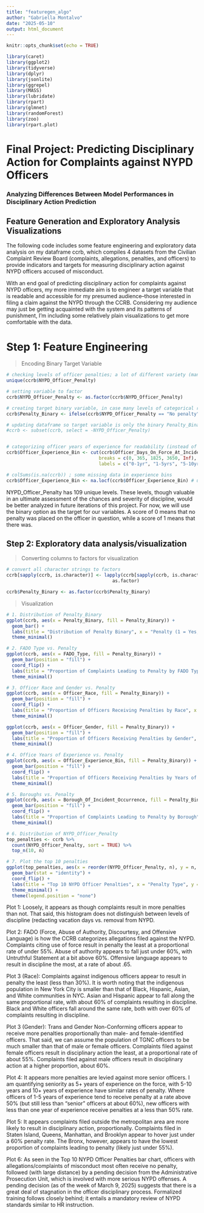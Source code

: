 ```yaml
---
title: "featuregen_algo"
author: "Gabriella Montalvo"
date: "2025-05-10"
output: html_document
---
```


```r
knitr::opts_chunk$set(echo = TRUE)

library(caret)
library(ggplot2)
library(tidyverse)
library(dplyr)
library(jsonlite)
library(ggrepel)
library(MASS)
library(lubridate)
library(rpart)
library(glmnet)
library(randomForest)
library(zoo)
library(rpart.plot)
```

# Final Project: Predicting Disciplinary Action for Complaints against NYPD Officers
### Analyzing Differences Between Model Performances in Disciplinary Action Prediction
## Feature Generation and Exploratory Analysis Visualizations

The following code includes some feature engineering and exploratory data analysis on my dataframe ccrb, which compiles 4 datasets from the Civilian Complaint Review Board (complaints, allegations, penalties, and officers) to provide indicators and targets for measuring disciplinary action against NYPD officers accused of misconduct. 

With an end goal of predicting disciplinary action for complaints against NYPD officers, my more immediate aim is to engineer a target variable that is readable and accessible for my presumed audience--those interested in filing a claim against the NYPD through the CCRB. Considering my audience may just be getting acquainted with the system and its patterns of punishment, I'm including some relatively plain visualizations to get more comfortable with the data. 

# Step 1: Feature Engineering

> Encoding Binary Target Variable

```r

# checking levels of officer penalties; a lot of different variety (many levels to category, could be problematic)
unique(ccrb$NYPD_Officer_Penalty)

# setting variable to factor
ccrb$NYPD_Officer_Penalty <- as.factor(ccrb$NYPD_Officer_Penalty)

# creating target binary variable, in case many levels of categorical response are too unwieldy
ccrb$Penalty_Binary <- ifelse(ccrb$NYPD_Officer_Penalty == "No penalty", 0, 1)

# updating dataframe so target variable is only the binary Penalty_Binary variable
#ccrb <- subset(ccrb, select = -NYPD_Officer_Penalty)


# categorizing officer years of experience for readability (instead of days on workforce)
ccrb$Officer_Experience_Bin <- cut(ccrb$Officer_Days_On_Force_At_Incident, 
                                  breaks = c(0, 365, 1825, 3650, Inf), 
                                  labels = c("0-1yr", "1-5yrs", "5-10yrs", "10+yrs"))

# colSums(is.na(ccrb)) ; some missing data in experience bins 
ccrb$Officer_Experience_Bin <- na.locf(ccrb$Officer_Experience_Bin) # using neighboring values to fill in blanks

```

NYPD_Officer_Penalty has 109 unique levels. These levels, though valuable in an ultimate assessment of the chances and severity of discipline, would be better analyzed in future iterations of this project. For now, we will use the binary option as the target for our variables. A score of 0 means that no penalty was placed on the officer in question, while a score of 1 means that there was. 

## Step 2: Exploratory data analysis/visualization

> Converting columns to factors for visualization

```r

# convert all character strings to factors
ccrb[sapply(ccrb, is.character)] <- lapply(ccrb[sapply(ccrb, is.character)], 
                                       as.factor)

ccrb$Penalty_Binary <- as.factor(ccrb$Penalty_Binary)

```

> Visualization 

```r

# 1. Distribution of Penalty_Binary
ggplot(ccrb, aes(x = Penalty_Binary, fill = Penalty_Binary)) +
  geom_bar() +
  labs(title = "Distribution of Penalty Binary", x = "Penalty (1 = Yes, 0 = No)", y = "Count") +
  theme_minimal()

# 2. FADO Type vs. Penalty
ggplot(ccrb, aes(x = FADO_Type, fill = Penalty_Binary)) +
  geom_bar(position = "fill") +
  coord_flip() +
  labs(title = "Proportion of Complaints Leading to Penalty by FADO Type", x = "FADO Type", y = "Proportion") +
  theme_minimal()

# 3. Officer Race and Gender vs. Penalty
ggplot(ccrb, aes(x = Officer_Race, fill = Penalty_Binary)) +
  geom_bar(position = "fill") +
  coord_flip() +
  labs(title = "Proportion of Officers Receiving Penalties by Race", x = "Officer Race", y = "Proportion") +
  theme_minimal()

ggplot(ccrb, aes(x = Officer_Gender, fill = Penalty_Binary)) +
  geom_bar(position = "fill") +
  labs(title = "Proportion of Officers Receiving Penalties by Gender", x = "Officer Gender", y = "Proportion") +
  theme_minimal()

# 4. Office Years of Experience vs. Penalty
ggplot(ccrb, aes(x = Officer_Experience_Bin, fill = Penalty_Binary)) +
  geom_bar(position = "fill") +
  coord_flip() +
  labs(title = "Proportion of Officers Receiving Penalties by Years of Experience", x = "Officer Race", y = "Proportion") +
  theme_minimal()

# 5. Boroughs vs. Penalty
ggplot(ccrb, aes(x = Borough_Of_Incident_Occurrence, fill = Penalty_Binary)) +
  geom_bar(position = "fill") +
  coord_flip() +
  labs(title = "Proportion of Complaints Leading to Penalty by Borough", x = "Borough", y = "Proportion") +
  theme_minimal()

# 6. Distribution of NYPD_Officer_Penalty
top_penalties <- ccrb %>%
  count(NYPD_Officer_Penalty, sort = TRUE) %>%
  top_n(10, n)

# 7. Plot the top 10 penalties
ggplot(top_penalties, aes(x = reorder(NYPD_Officer_Penalty, n), y = n, fill = NYPD_Officer_Penalty)) +
  geom_bar(stat = "identity") +
  coord_flip() +
  labs(title = "Top 10 NYPD Officer Penalties", x = "Penalty Type", y = "Count") +
  theme_minimal() +
  theme(legend.position = "none")

```


Plot 1: Loosely, it appears as though complaints result in more penalties than not. That said, this histogram does not distinguish between levels of discipline (redacting vacation days vs. removal from NYPD. 

Plot 2: FADO (Force, Abuse of Authority, Discourtesy, and Offensive Language) is how the CCRB categorizes allegations filed against the NYPD. Complaints citing use of force result in penalty the least at a proportional rate of under 55%. Abuse of authority appears to fall just under 60%, with Untruthful Statement at a bit above 60%. Offensive language appears to result in discipline the most, at a rate of about .65. 

Plot 3 (Race): Complaints against indigenous officers appear to result in penalty the least (less than 30%). It is worth noting that the indigenous population in New York City is smaller than that of Black, Hispanic, Asian, and White communities in NYC. Asian and Hispanic appear to fall along the same proportional rate, with about 60% of complaints resulting in discipline. Black and White officers fall around the same rate, both with over 60% of complaints resulting in discipline. 

Plot 3 (Gender): Trans and Gender Non-Conforming officers appear to receive more penalties proportionally than male- and female-identified officers. That said, we can assume the population of TGNC officers to be much smaller than that of male or female officers. Complaints filed against female officers result in disciplinary action the least, at a proportional rate of about 55%. Complaints filed against male officers result in disciplinary action at a higher proportion, about 60%. 

Plot 4: It appears more penalties are levied against more senior officers. I am quantifying seniority as 5+ years of experience on the force, with 5-10 years and 10+ years of experience have similar rates of penalty. Where officers of 1-5 years of experience tend to receive penalty at a rate above 50% (but still less than "senior" officers at about 60%), new officers with less than one year of experience receive penalties at a less than 50% rate. 

Plot 5: It appears complaints filed outside the metropolitan area are more likely to result in disciplinary action, proportionally. Complaints filed in Staten Island, Queens, Manhattan, and Brooklyn appear to hover just under a 60% penalty rate. The Bronx, however, appears to have the lowest proportion of complaints leading to penalty (likely just under 55%). 

Plot 6: As seen in the Top 10 NYPD Officer Penalties bar chart, officers with allegations/complaints of misconduct most often receive no penalty, followed (with large distance) by a pending decision from the Administrative Prosecution Unit, which is involved with more serious NYPD offenses. A pending decision (as of the week of March 9, 2025) suggests that there is a great deal of stagnation in the officer disciplinary process. Formalized training follows closely behind; it entails a mandatory review of NYPD standards similar to HR instruction. 